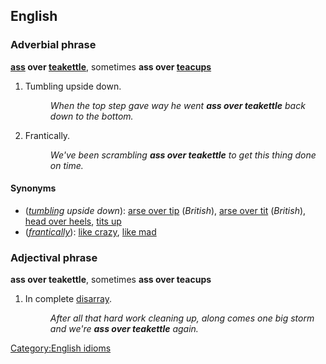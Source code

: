 ==English==
===Adverbial phrase===
'''[[ass]] over [[teakettle]]''', sometimes '''ass over [[teacup]]s'''
<!--Where are these used?  US only?-->

# Tumbling upside down.
#: ''When the top step gave way he went '''ass over teakettle''' back down to the bottom.''
# Frantically.
#: ''We've been scrambling '''ass over teakettle''' to get this thing done on time.''

====Synonyms====
*(''[[tumbling]] upside down''): [[arse over tip]] (''British''), [[arse over tit]] (''British''), [[head over heels]], [[tits up]]<!--"go tits up" means "go wrong" - is it a synonym?-->
*(''[[frantically]]''): [[like crazy]], [[like mad]]

===Adjectival phrase===
'''ass over teakettle''', sometimes '''ass over teacups'''
<!--Where are these used?  US only?-->

# In complete [[disarray]].
#: ''After all that hard work cleaning up, along comes one big storm and we're '''ass over teakettle''' again.''

[[Category:English idioms]]